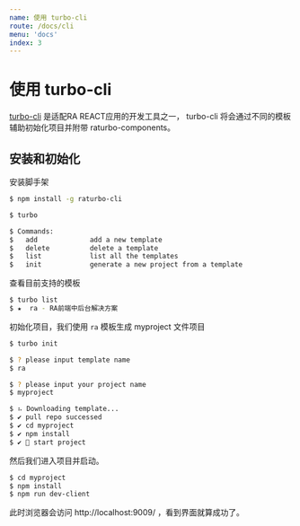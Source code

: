 ```yaml
---
name: 使用 turbo-cli
route: /docs/cli
menu: 'docs'
index: 3
---
```


# 使用 turbo-cli

[turbo-cli](https://github.com/EzioReturner/RATurbo-cli) 是适配RA REACT应用的开发工具之一，
turbo-cli 将会通过不同的模板辅助初始化项目并附带 raturbo-components。

## 安装和初始化

安装脚手架

```bash
$ npm install -g raturbo-cli

$ turbo

$ Commands:
$   add             add a new template
$   delete          delete a template
$   list            list all the templates
$   init            generate a new project from a template
```

查看目前支持的模板

```bash
$ turbo list
$ ★  ra - RA前端中后台解决方案
```

初始化项目，我们使用 `ra` 模板生成 myproject 文件项目

```bash
$ turbo init

$ ? please input template name 
$ ra

$ ? please input your project name
$ myproject

$ ⠦ Downloading template...
$ ✔ pull repo successed
$ ✔ cd myproject
$ ✔ npm install
$ ✔ 🦄 start project
```

然后我们进入项目并启动。
```bash
$ cd myproject
$ npm install
$ npm run dev-client
```

此时浏览器会访问 http://localhost:9009/ ，看到界面就算成功了。